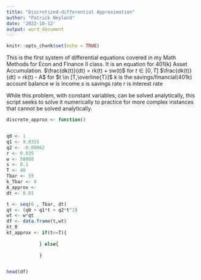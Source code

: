 ```yaml
---
title: "Discretized-differential Approximation"
author: "Patrick Neyland"
date: '2022-10-12'
output: word_document
---
```


```r
knitr::opts_chunk$set(echo = TRUE)
```
This is the first system of differential equations covered in my Math Methods for Econ and Finance II class. It is an equation for 401(k) Asset Accumulation. 
$\frac{dk(t)}{dt} = rk(t) + sw(t)$ for $t \in [0,T]$
$\frac{dk(t)}{dt} = rk(t) - A$ for $t \in [T,\overline{T}]$
$k$ is the savings/financial(401k) account balance
$w$ is income
$s$ is savings rate
$r$ is interest rate

While this problem, with constant variables, can be solved analytically, this script seeks to solve it numerically to practice for more complex instances that cannot be solved analytically. 

```r
discrete_approx <- function()


q0 <- 1
q1 <- 0.0315
q2 <- -0.00062
r <- 0.035
w <- 50000
s <- 0.1
T <- 40
Tbar <- 55
k_Tbar <- 0
A_approx <- 
dt <- 0.01

t <- seq(0 , Tbar, dt)
qt <- (q0 + q1*t + q2*t^2)
wt <- w*qt
df <- data.frame(t,wt)
kt_0
kt_approx <- if(t<=T){
                
            } else{
  
            }


head(df)
```

